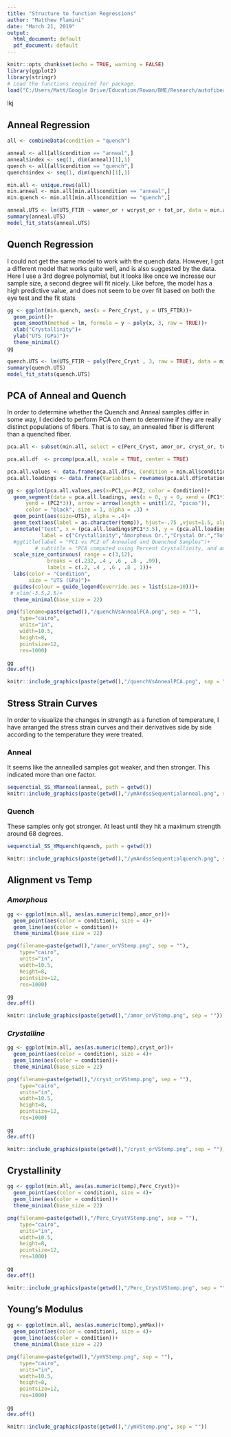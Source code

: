 ```yaml
---
title: "Structure to function Regressions"
author: "Matthew Flamini"
date: "March 21, 2019"
output:
  html_document: default
  pdf_document: default
---
```


```r
knitr::opts_chunk$set(echo = TRUE, warning = FALSE)
library(ggplot2)
library(stringr)
# Load the functions required for package.
load("C:/Users/Matt/Google Drive/Education/Rowan/BME/Research/autofibers/functionsOnlyEnvironment.RData") 
```
lkj

## Anneal Regression

```r
all <- combineData(condition = "quench")

anneal <- all[all$condition == "anneal",]
anneal$index <- seq(1, dim(anneal)[1],1)
quench <- all[all$condition == "quench",]
quench$index <- seq(1, dim(quench)[1],1)

min.all <- unique.rows(all)
min.anneal <- min.all[min.all$condition == "anneal",]
min.quench <- min.all[min.all$condition == "quench",]
```

```r
anneal.UTS <- lm(UTS_FTIR ~ wamor_or + wcryst_or + tot_or, data = min.anneal)
summary(anneal.UTS)
model_fit_stats(anneal.UTS)
```

## Quench Regression
I could not get the same model to work with the quench data. However, I got a different model that works quite well, and is also suggested by the data. Here I use a 3rd degree polynomial, but it looks like once we increase our sample size, a second degree will fit nicely. Like before, the model has a high predictive value, and does not seem to be over fit based on both the eye test and the fit stats

```r
gg <- ggplot(min.quench, aes(x = Perc_Cryst, y = UTS_FTIR))+
  geom_point()+
  geom_smooth(method = lm, formula = y ~ poly(x, 3, raw = TRUE))+
  xlab("Crystallinity")+
  ylab("UTS (GPa)")+
  theme_minimal()
gg
```

```r
quench.UTS <- lm(UTS_FTIR ~ poly(Perc_Cryst , 3, raw = TRUE), data = min.quench)
summary(quench.UTS)
model_fit_stats(quench.UTS)
```

## PCA of Anneal and Quench
In order to determine whether the Quench and Anneal samples differ in some way, I decided to perform PCA on them to determine if they are really distinct populations of fibers. That is to say, an annealed fiber is different than a quenched fiber. 

```r
pca.all <- subset(min.all, select = c(Perc_Cryst, amor_or, cryst_or, tot_or))
```

```r
pca.all.df  <- prcomp(pca.all, scale = TRUE, center = TRUE)
```

```r
pca.all.values <- data.frame(pca.all.df$x, Condition = min.all$condition, temp <- min.all$temp, UTS <- min.all$UTS_FTIR)
pca.all.loadings <- data.frame(Variables = rownames(pca.all.df$rotation), pca.all.df$rotation)

gg <- ggplot(pca.all.values,aes(x=PC1,y=-PC2, color = Condition))+
  geom_segment(data = pca.all.loadings, aes(x = 0, y = 0, xend = (PC1*3),
      yend = (PC2*3)), arrow = arrow(length = unit(1/2, "picas")),
      color = "black", size = 1, alpha = .3) +
  geom_point(aes(size=UTS), alpha = .4)+
  geom_text(aes(label = as.character(temp)), hjust=-.75 ,vjust=1.5, alpha = .8, color = "black")+
  annotate("text", x = (pca.all.loadings$PC1*3.5), y = (pca.all.loadings$PC2*3.5),#label = pca.loadings$Variables)+
           label = c("Crystallinity","Amorphous Or.","Crystal Or.","Total Or."))+ #pca.loadings$Variables)+
  #ggtitle(label = "PC1 vs PC2 of Annealed and Quenched Samples")+
         # subtitle = "PCA computed using Percent Crystallinity, and amorphous, crystal, and total Orientation")+
  scale_size_continuous( range = c(3,12),
             breaks = c(.232, .4 , .6 , .8 , .99),
             labels = c(.2, .4 , .6 , .8 , 1))+
  labs(color = "Condition",
       size = "UTS (GPa)")+
  guides(colour = guide_legend(override.aes = list(size=10)))+
 # xlim(-3.5,2.5)+
  theme_minimal(base_size = 22)

png(filename=paste(getwd(),"/quenchVsAnnealPCA.png", sep = ""),
    type="cairo",
    units="in",
    width=10.5,
    height=8,
    pointsize=12,
    res=1000)

gg
dev.off()

knitr::include_graphics(paste(getwd(),"/quenchVsAnnealPCA.png", sep = ""))
```

## Stress Strain Curves

In order to visualize the changes in strength as a function of temperature, I have arranged the stress strain curves and their derivatives side by side according to the temperature they were treated. 

### Anneal
It seems like the annealled samples got weaker, and then stronger. This indicated more than one factor.

```r

sequenctial_SS_YManneal(anneal, path = getwd())
knitr::include_graphics(paste(getwd(),"/ymAndssSequentialanneal.png", sep = ""))
```

### Quench
These samples only got stronger. At least until they hit a maximum strength around 68 degrees. 

```r
sequenctial_SS_YMquench(quench, path = getwd())

knitr::include_graphics(paste(getwd(),"/ymAndssSequentialquench.png", sep = ""))
```


## Alignment vs Temp

### *Amorphous*


```r
gg <- ggplot(min.all, aes(as.numeric(temp),amor_or))+
  geom_point(aes(color = condition), size = 4)+
  geom_line(aes(color = condition))+
  theme_minimal(base_size = 22)

png(filename=paste(getwd(),"/amor_orVStemp.png", sep = ""),
    type="cairo",
    units="in",
    width=10.5,
    height=8,
    pointsize=12,
    res=1000)

gg
dev.off()

knitr::include_graphics(paste(getwd(),"/amor_orVStemp.png", sep = ""))
```

### *Crystalline*


```r
gg <- ggplot(min.all, aes(as.numeric(temp),cryst_or))+
  geom_point(aes(color = condition), size = 4)+
  geom_line(aes(color = condition))+
  theme_minimal(base_size = 22)

png(filename=paste(getwd(),"/cryst_orVStemp.png", sep = ""),
    type="cairo",
    units="in",
    width=10.5,
    height=8,
    pointsize=12,
    res=1000)

gg
dev.off()

knitr::include_graphics(paste(getwd(),"/cryst_orVStemp.png", sep = ""))
```

## Crystallinity


```r
gg <- ggplot(min.all, aes(as.numeric(temp),Perc_Cryst))+
  geom_point(aes(color = condition), size = 4)+
  geom_line(aes(color = condition))+
  theme_minimal(base_size = 22)

png(filename=paste(getwd(),"/Perc_CrystVStemp.png", sep = ""),
    type="cairo",
    units="in",
    width=10.5,
    height=8,
    pointsize=12,
    res=1000)

gg
dev.off()

knitr::include_graphics(paste(getwd(),"/Perc_CrystVStemp.png", sep = ""))
```


## Young's Modulus


```r
gg <- ggplot(min.all, aes(as.numeric(temp),ymMax))+
  geom_point(aes(color = condition), size = 4)+
  geom_line(aes(color = condition))+
  theme_minimal(base_size = 22)

png(filename=paste(getwd(),"/ymVStemp.png", sep = ""),
    type="cairo",
    units="in",
    width=10.5,
    height=8,
    pointsize=12,
    res=1000)

gg
dev.off()

knitr::include_graphics(paste(getwd(),"/ymVStemp.png", sep = ""))
```
